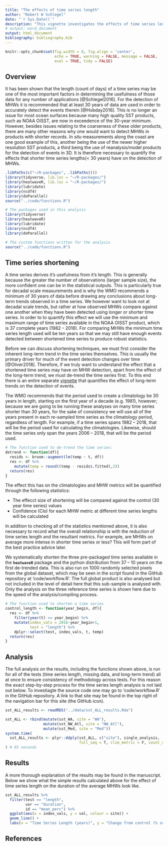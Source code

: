 ```yaml
---
title: "The effects of time series length"
author: "Robert W Schlegel"
date: "`r Sys.Date()`"
description: "This vignette investigates the effects of time series length on the detection of MHWs."
# output: word_document
output: html_document
bibliography: bibliography.bib
---
```


```r
knitr::opts_chunk$set(fig.width = 8, fig.align = 'center',
                      echo = TRUE, warning = FALSE, message = FALSE, 
                      eval = TRUE, tidy = FALSE)
```


## Overview

It has been shown that the length (count of days) of a time series may be one of the most important factors in determining the usefulness of those data for any number of applications [@Schlegel2016]. For the detection of MHWs it is recommended that at least 30 years of data are used in order to accurately detect the events therein [@Hobday2016]. This is no longer an issue for most ocean surfaces because many high quality SST products, such as NOAA OISST, are now in exceedence of the 30-year minimum. However, besides issues relating to the coarseness of these older products, there are many other reasons why one would want to detect MHWs in products with shorter records. _In situ_ measurements along the coast are one good example of this, another being the use of the newer higher resolution SST products, a third being the use of reanalysis/model products for the detection of events in 3D. It is therefore necessary to quantify the effects that shorter time series lengths(< 30 years) have on the detection of MHWs.

```r
.libPaths(c("~/R-packages", .libPaths()))
library(tidyverse, lib.loc = "~/R-packages/")
library(heatwaveR, lib.loc = "~/R-packages/")
library(lubridate)
library(ncdf4)
library(doParallel)
source("../code/functions.R")
```

```r
# The packages used in this analysis
library(tidyverse)
library(heatwaveR)
library(lubridate)
library(ncdf4)
library(doParallel)

# The custom functions written for the analysis
source("../code/functions.R")
```


## Time series shortening

A time series derives it's usefulness from it's length. This is generally because the greater the number of observations (larger sample size), the more confident one can be in the statistical outputs. This is particularly true for decadal scale measurements and is why the WMO recommends a minimum of 30 years of data before drawing any conclusions about long-term trends observed in a time series. We however want to look not at decadal scale trends, but rather at how observed MHWs compare against one another when they have been detected using longer or shorter time series. In order to to quantify this effect we will use the minimum and maximum range of time series available in the NOAA OISST product, which is 37 complete years (1982 -- 2018). For comparing MHWs the minimum time series length used will be ten years so that we may still have enough events detected between shortened time series to produce robust statistics.

Before we can discuss shortening techniques, we must first consider the inherent long-term trend in the time series themselves. This is usually the primary driver for much of the event detection changes over time [@Oliver2018]. Therefore, if we truly want to understand the effect that a shortened time series may have on MHW detection, apart from the effect of the long-term trend, we must de-trend the time series first. To this end there is an entire separate [vignette](https://robwschlegel.github.io/MHWdetection/articles/trend.html) that quantifies the effect of long-term trends on the detection of events.

The WMO recommends that the period used to create a climatology be 30 years in length, starting on the first year of a decade (e.g. 1981), however; because we are going to be running these analyses on many time series shorter than 30 years, for the sake of consistency we will use all of the years present in each re-sampled time series as the climatology period, regardless of length. For example, if a time series spans 1982 -- 2018, that will be the period used for calculating the climatologies. Likewise, should the time series only span the years 2006 -- 2018, that will be the period used.

```r
# The function used to de-trend the time series:
detrend <- function(df){
  resids <- broom::augment(lm(temp ~ t, df))
  res <- df %>%
    mutate(temp = round((temp - resids$.fitted),2))
  return(res)
}
```

The effect this has on the climatologies and MHW metrics will be quantified through the following statistics:  
  
- The effecct size of shortening will be compared against the control (30 year time series) values
- Confidence (CIs) for each MHW metric at different time series lengths will be calculated  
  
In addition to checking all of the statistics mentioned above, it is also necessary to record what the overall relationship is with the reduction of time series length and the resultant metrics. For example, are MHWs on average more intense in shorter time series or less? This will form part of the best practice advice later.

We systematically shorten the three pre-packaged time series available in the __`heatwaveR`__ package and the python distribution from 37 -- 10 years on the first de-trended data. This is also run on 1000 randomly selected pixels from the global dataset, which may be seen in the script found in the GitHub repository at 'code/workflow.R'. The full global product is also analysed but not included in the level of detail here that this sub-sample is analysed with. Only the analysis on the three reference time series is shown here due to the speed of the analysis/compiling process.

```r
# The function used to shorten a time series
control_length <- function(year_begin, df){
  res <- df %>%
    filter(year(t) >= year_begin) %>%
    mutate(index_vals = 2018-year_begin+1,
           test = "length") %>%
    dplyr::select(test, index_vals, t, temp)
  return(res)
}
```


## Analysis

The full analysis on the results, including the functions shown above, is run for all of the tests (time series length, missing data, and long-term trend) all at once to ensure consistency of methodology across tests. For this reason the exact step-by-step process for the time series length analysis is not laid out below. To investiagte the source code one may go to 'code/workflow.R' in the GitHub repository. A link to that site may be found in the top right of the navigation bar for this site (the GitHub icon).

```r
sst_ALL_results <- readRDS("../data/sst_ALL_results.Rda")
```


```r
sst_ALL <- rbind(mutate(sst_WA, site = "WA"),
                 mutate(sst_NW_Atl, site = "NW_Atl"),
                 mutate(sst_Med, site = "Med"))
system.time(
  sst_ALL_results <- plyr::ddply(sst_ALL, c("site"), single_analysis, .parallel = T,
                                 full_seq = T, clim_metric = F, count_miss = T, windows = T)
) # 65 seconds
```

## Results

A more thorough explanation of the results may be found in the manuscript. Below we show what the simple results calculated above for the effect of time series length on the duration of the average MHWs look like.

```r
sst_ALL_results %>% 
  filter(test == "length",
         var == "duration",
         id == "mean_perc") %>% 
  ggplot(aes(x = index_vals, y = val, colour = site)) +
  geom_line() +
  labs(x = "Time Series Length (years)", y = "Change from control (% sum of days)", colour = "Site")
```


## References

